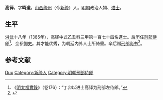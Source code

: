 {{Otheruses|other=名为高铎的其他人物|高铎}}

'''高铎'''，字'''鸣道'''，[[山西|山西]][[绛州|绛州]]（今[[新绛|新绛]]）人。[[明朝|明朝]]政治人物、[[进士|进士]]。

== 生平 ==
[[洪武|洪武]]十八年（1385年），高铎中式乙丑科三甲第一百七十四名進士。后历任[[刑部侍郎|刑部侍郎]]<ref>《[[明太祖實錄|明太祖實錄]]》（卷176）：“丁卯以进士高铎为刑部左侍郎。”</ref>、佥都[[御史|御史]]。其才能优秀，为朝廷内外人士所倚重。卒后赠[[刑部尚书|刑部尚书]]<ref>{{cite book | language = zh-hans | author = 潘荣胜 | coauthors =  | title = 《明清进士录》 | url =  | date = 2006年 | location =  | publisher = [[中华书局|中华书局]] | id =  | isbn = 9787101043501 | pages = 7页 }}</ref>。

==参考文献==
{{reflist}}

{{洪武十八年乙丑科殿試金榜}}

{{Authority control}}

{{DEFAULTSORT:Gao高}}
[[Category:高姓|Duo]]
[[Category:新绛人|Category:新绛人]]
[[Category:明朝刑部侍郎|Category:明朝刑部侍郎]]


{{明朝人物小作品}}